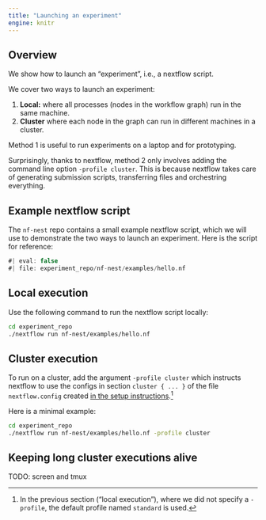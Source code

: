 ```yaml
---
title: "Launching an experiment"
engine: knitr
---
```


## Overview 

We show how to launch an "experiment", i.e., a nextflow script. 

We cover two ways to launch an experiment:

1. **Local:** where all processes (nodes in the workflow graph) run in the same machine. 
2. **Cluster** where each node in the graph can run in different machines in a cluster. 

Method 1 is useful to run experiments on a laptop and for prototyping. 

Surprisingly, thanks to nextflow, method 2 only involves adding the command line option 
`-profile cluster`. This is because nextflow takes care of generating submission 
scripts, transferring files and orchestring everything. 


## Example nextflow script

The `nf-nest` repo contains a small example nextflow script, which we will use to 
demonstrate the two ways to launch an experiment. Here is the script for reference:

```groovy
#| eval: false
#| file: experiment_repo/nf-nest/examples/hello.nf
```



## Local execution

Use the following command to run the nextflow script locally:

```bash
cd experiment_repo
./nextflow run nf-nest/examples/hello.nf
```


## Cluster execution

To run on a cluster, add the argument `-profile cluster` which 
instructs nextflow to use the configs in section `cluster { ... }` 
of the file `nextflow.config` created 
[in the setup instructions](create-exp-repo.qmd#instructions).[^2] 

[^2]: In the previous section ("local execution"), where we did not 
      specify a `-profile`, the default profile named `standard` is 
      used.

Here is a minimal example:

```bash
cd experiment_repo
./nextflow run nf-nest/examples/hello.nf -profile cluster 
```


## Keeping long cluster executions alive 

TODO: screen and tmux